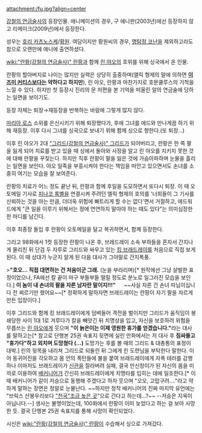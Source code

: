 attachment:/fu.jpg?align=center

[[강철의 연금술사]]의 등장인물. 애니메이션의 경우, 구 애니판(2003년)에선 등장하지 않고 리메이크(2009년)에서 등장한다.

성우는 [[호리 카츠노스케]]/[[황원]]. 여담이지만 황원씨의 경우, [[명탐정 코난]]을 제외하고라도 참으로 오랜만에 애니에 출연하셨다.

[[wiki:"란팡(강철의 연금술사)" 란팡]]과 함께 [[린 야오]]의 호위를 위해 싱국에서 온 인물.

란팡의 할아버지로 나이는 많지만 실력은 상당히 출중하며(엘릭 형제의 말에 의하면 '''[[이즈미 커티스]]보다는 약하다고 하지만'''), 린 야오, 란팡과 마찬가지로 호문쿨루스의 기척을 느낄 수 있다. 하지만 첫 등장시 진리의 문 저편을 본 기억을 떠올린 알의 연금술에 당하는 일면을 보이기도.

등장 자체는 퇴장→재등장을 반복하는 바람에 그렇게 많지 않다.

[[마리아 로스]] 소위를 은신시키기 위해 퇴장했다가, 후에 그녀를 에드와 만나게끔 하기 위해 재등장. 이후 다시 그녀를 싱국으로 보내기 위해 함께 싱으로 향한다.(또 퇴장…)

이후 린 야오가 2대 [["그리드(강철의 연금술사)" 그리드]]가 되어버리고, 란팡은 한 쪽 팔을 잃게 되어 치료를 받고 있을 때 싱에서 돌아와 사정을 알고 린 야오를 지키지 못한 것에 대해 란팡을 꾸짖는다. 하지만 직후 란팡이 팔을 잃은 것에 가슴아파하며 눈물을 흘리는 일면을 보인다. 야오 일족을 부흥시켜야 한다는 책임을 떠안고 있으면서도 손녀를 소중히 여기는 모습을 잘 보여준다.

란팡의 치료가 어느 정도 끝난 뒤, 란팡과 함께 후일을 도모하면서 또다시 퇴장. 이 때 오토메일 기사로 [[피나코 록벨]]을 연결시켜 주려던 엘릭 형제의 호의를 '너희들이 그 기사를 신뢰하는 것을 아는 만큼, 더더욱 위험에 빠트리게 할 수는 없다'면서 거절하고, 에드워드에게 "큰 일을 이루기 위해서는 정에 연연하지 말아야 하는 때도 있다"는 의미심장한 한 마디를 남긴다.

이후 최종장 돌입 후 란팡이 오토메일을 달고 복귀하면서, 함께 등장한다.  

그리고 98화에서 1컷 등장한 란팡이 나온 후, 브레드레이 소속 부하들을 혼자서 간지나게 물리친 뒤 단검 두 자루로 그리드와 싸우고 있는 [[킹 브래드레이]]를 처음으로 직접 보게 된다. 이 때 상대가 누군지 알게 된 다음 대사가 그야말로 간지폭풍.

>'''"호오… 직접 대면하는 건 처음이군 그래.''' (눈을 부라리며)[* 원작에선 그냥 살벌한 표정이었으나, FA에선 칼 끝이 마구 부들부들 떨릴 정도로 분노로 일그러진 모습을 보인다.] '''이 놈이 내 손녀의 팔을 자른 남자란 말이지!!!"'''
　
~~사실 자른 건 손녀 따님이십니다 전 찌르기만 했어요~~[* 정확하게 말하자면 브래드레이는 란팡이 자기 팔을 자르게 만든 입장이다.]

이후 그리드와 함께 킹 브래드레이에게 덤벼들어 격전을 벌이지만 그리드가 움직임이 봉쇄당한 사이 1대 1로 겨루다가 칼을 빼앗긴 뒤 치명상을 입고, 자신을 보호하려 위험을 무릅쓰는 [[린 야오]]에게 웃으며 '''"이 늙은이는 이제 영원한 휴가를 얻겠습니다."'''라는 대사를 말하고는[* 참고로 단행본 25권 속표지 뒷면에 실린 만화에서는 저 대사 후 '''짐싸들고 "휴가다"하고 외치며 도망쳤다 (...)''' 도망가는 후를 볼 때의 그리드 & 대총통의 표정이 대박.] 린의 뒷목을 내리쳐 그리드로 되돌린 뒤 그에게 린 도련님을 부탁한다 말한다. 이어 동귀어진을 각오하고 몸 안의 폭탄들에 불을 붙여 브래드레이에게 자폭 테러를 감행하나 이마저도 브래드레이가 [[신관]]을 잘라버려 실패, 결국 만신창이가 된 자신의 몸을 미끼로 이용하여 [[배커니어]]가 간신히 브래드레이에게 치명타를 입히는 데에 일조한다.[* 이 때 배커니어가 같이 저승으로 동행해 주겠다고 하자 웃으며 "오오, 고맙구려…."라고 약하게 말하는 장면은 정말로 눈물난다. ~~하지만 정작 배커니어의 진짜 마지막 유언에는 "브릭스 산봉우리보다 [["천국"조금 높은 곳]]"으로 간다고 하는데...?~~ --저승은 지옥이 아닙니다.--]  생사는 불명이었는데, 100화에서 란팡이 이미 늦었다고 하는 걸 보아 사망한 듯. 결국 단행본 25권 속표지를 통해 사망이 확인되었다.

시신은 [[wiki:"란팡(강철의 연금술사)" 란팡]]이 수습해서 싱으로 가져갔다.
